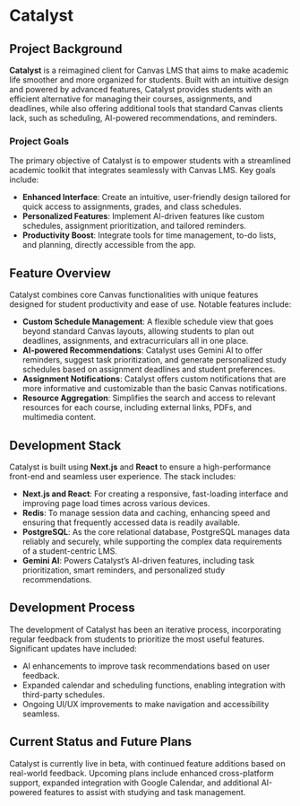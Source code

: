 # Catalyst

## Project Background

**Catalyst** is a reimagined client for Canvas LMS that aims to make academic life smoother and more organized for students. Built with an intuitive design and powered by advanced features, Catalyst provides students with an efficient alternative for managing their courses, assignments, and deadlines, while also offering additional tools that standard Canvas clients lack, such as scheduling, AI-powered recommendations, and reminders.

### Project Goals

The primary objective of Catalyst is to empower students with a streamlined academic toolkit that integrates seamlessly with Canvas LMS. Key goals include:

- **Enhanced Interface**: Create an intuitive, user-friendly design tailored for quick access to assignments, grades, and class schedules.
- **Personalized Features**: Implement AI-driven features like custom schedules, assignment prioritization, and tailored reminders.
- **Productivity Boost**: Integrate tools for time management, to-do lists, and planning, directly accessible from the app.

## Feature Overview

Catalyst combines core Canvas functionalities with unique features designed for student productivity and ease of use. Notable features include:

- **Custom Schedule Management**: A flexible schedule view that goes beyond standard Canvas layouts, allowing students to plan out deadlines, assignments, and extracurriculars all in one place.
- **AI-powered Recommendations**: Catalyst uses Gemini AI to offer reminders, suggest task prioritization, and generate personalized study schedules based on assignment deadlines and student preferences.
- **Assignment Notifications**: Catalyst offers custom notifications that are more informative and customizable than the basic Canvas notifications.
- **Resource Aggregation**: Simplifies the search and access to relevant resources for each course, including external links, PDFs, and multimedia content.

## Development Stack

Catalyst is built using **Next.js** and **React** to ensure a high-performance front-end and seamless user experience. The stack includes:

- **Next.js and React**: For creating a responsive, fast-loading interface and improving page load times across various devices.
- **Redis**: To manage session data and caching, enhancing speed and ensuring that frequently accessed data is readily available.
- **PostgreSQL**: As the core relational database, PostgreSQL manages data reliably and securely, while supporting the complex data requirements of a student-centric LMS.
- **Gemini AI**: Powers Catalyst’s AI-driven features, including task prioritization, smart reminders, and personalized study recommendations.

## Development Process

The development of Catalyst has been an iterative process, incorporating regular feedback from students to prioritize the most useful features. Significant updates have included:

- AI enhancements to improve task recommendations based on user feedback.
- Expanded calendar and scheduling functions, enabling integration with third-party schedules.
- Ongoing UI/UX improvements to make navigation and accessibility seamless.

## Current Status and Future Plans

Catalyst is currently live in beta, with continued feature additions based on real-world feedback. Upcoming plans include enhanced cross-platform support, expanded integration with Google Calendar, and additional AI-powered features to assist with studying and task management.

